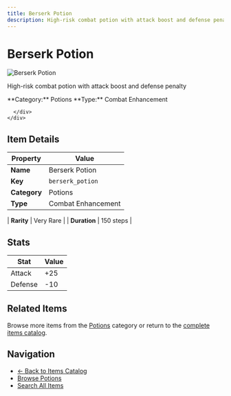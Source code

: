 ```yaml
---
title: Berserk Potion
description: High-risk combat potion with attack boost and defense penalty
---
```


# Berserk Potion

<div className="flex items-start gap-6 mb-8">
  <div className="flex-shrink-0">
    <img src="/assets/resources/alchemy/berserk_potion.png" alt="Berserk Potion" className="w-24 h-24 border rounded-lg" />
  </div>
  <div className="flex-1">
    <div className="space-y-2">
      <p className="text-lg text-muted-foreground">High-risk combat potion with attack boost and defense penalty</p>
      <div className="flex flex-wrap gap-4 text-sm">
        <span className="px-2 py-1 bg-blue-100 dark:bg-blue-900 rounded-md">
          **Category:** Potions
        </span>
        <span className="px-2 py-1 bg-green-100 dark:bg-green-900 rounded-md">
          **Type:** Combat Enhancement
        </span>
        
      </div>
    </div>
  </div>
</div>

## Item Details

| Property | Value |
|----------|-------|
| **Name** | Berserk Potion |
| **Key** | `berserk_potion` |
| **Category** | Potions |
| **Type** | Combat Enhancement |

| **Rarity** | Very Rare |
| **Duration** | 150 steps |



## Stats

| Stat | Value |
|------|-------|
| Attack | +25 |
| Defense | -10 |

## Related Items

Browse more items from the [Potions](/items#potions) category or return to the [complete items catalog](/items).

## Navigation

- [← Back to Items Catalog](/items)
- [Browse Potions](/items#potions)
- [Search All Items](/items)
